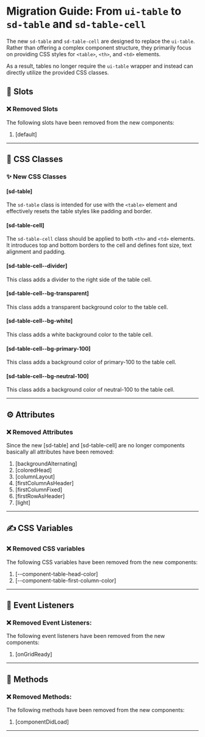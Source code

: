 
<Meta title="Docs/Migration/ui-table" />

# Migration Guide: From `ui-table` to `sd-table` and `sd-table-cell`

The new `sd-table` and `sd-table-cell` are designed to replace the `ui-table`. Rather than offering a complex component structure, they primarily focus on providing CSS styles for `<table>`, `<th>`, and `<td>` elements.

As a result, tables no longer require the `ui-table` wrapper and instead can directly utilize the provided CSS classes.

## 💾 Slots

### ❌ Removed Slots

The following slots have been removed from the new components:

1. [default]

<hr />

## 🎨 CSS Classes

### ✨ New CSS Classes

#### [sd-table]

The `sd-table` class is intended for use with the `<table>` element and effectively resets the table styles like padding and border.

#### [sd-table-cell]

The `sd-table-cell` class should be applied to both `<th>` and `<td>` elements. It introduces top and bottom borders to the cell and defines font size, text alignment and padding.

#### [sd-table-cell--divider]

This class adds a divider to the right side of the table cell.

#### [sd-table-cell--bg-transparent]

This class adds a transparent background color to the table cell.

#### [sd-table-cell--bg-white]

This class adds a white background color to the table cell.

#### [sd-table-cell--bg-primary-100]

This class adds a background color of primary-100 to the table cell.

#### [sd-table-cell--bg-neutral-100]

This class adds a background color of neutral-100 to the table cell.

<hr />

## ⚙️ Attributes

### ❌ Removed Attributes

Since the new [sd-table] and [sd-table-cell] are no longer components basically all attributes have been removed:

1. [backgroundAlternating]
2. [coloredHead]
3. [columnLayout]
4. [firstColumnAsHeader]
5. [firstColumnFixed]
6. [firstRowAsHeader]
7. [light]

<hr />

## ✍️ CSS Variables

### ❌ Removed CSS variables

The following CSS variables have been removed from the new components:

1. [--component-table-head-color]
2. [--component-table-first-column-color]

<hr />

## 🦻 Event Listeners

### ❌ Removed Event Listeners:

The following event listeners have been removed from the new components:

1. [onGridReady]

<hr />

## 🧪 Methods

### ❌ Removed Methods:

The following methods have been removed from the new components:

1. [componentDidLoad]

<hr />
